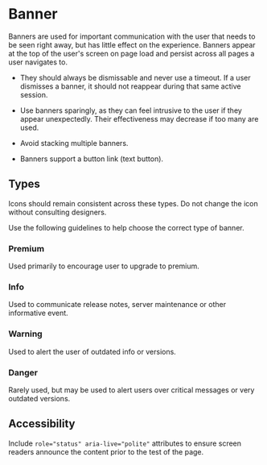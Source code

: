 
<Meta title="Common/Banner" />

# Banner

Banners are used for important communication with the user that needs to be seen right away, but has little effect on the experience. Banners appear at the top of the user's screen on page load and persist across all pages a user navigates to.

- They should always be dismissable and never use a timeout. If a user dismisses a banner, it should not reappear during that same active session.

- Use banners sparingly, as they can feel intrusive to the user if they appear unexpectedly. Their effectiveness may decrease if too many are used.

- Avoid stacking multiple banners.

- Banners support a button link (text button).

## Types

Icons should remain consistent across these types. Do not change the icon without consulting designers.

Use the following guidelines to help choose the correct type of banner.

### Premium

<Story id="component-library-banner--premium" />

Used primarily to encourage user to upgrade to premium.

### Info

<Story id="component-library-banner--info" />

Used to communicate release notes, server maintenance or other informative event.

### Warning

<Story id="component-library-banner--warning" />

Used to alert the user of outdated info or versions.

### Danger

<Story id="component-library-banner--danger" />

Rarely used, but may be used to alert users over critical messages or very outdated versions.

## Accessibility

Include `role="status" aria-live="polite"` attributes to ensure screen readers announce the content prior to the test of the page.
